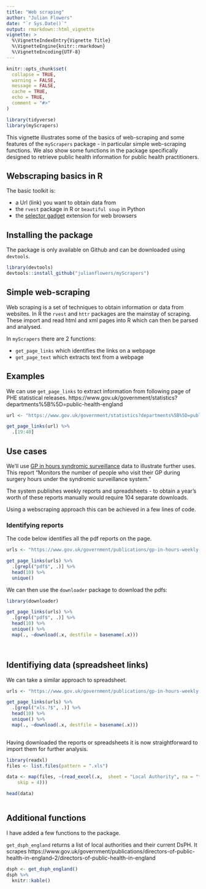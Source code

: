 ```yaml
---
title: "Web scraping"
author: "Julian Flowers"
date: "`r Sys.Date()`"
output: rmarkdown::html_vignette
vignette: >
  %\VignetteIndexEntry{Vignette Title}
  %\VignetteEngine{knitr::rmarkdown}
  %\VignetteEncoding{UTF-8}
---
```


```r
knitr::opts_chunk$set(
  collapse = TRUE,
  warning = FALSE, 
  message = FALSE, 
  cache = TRUE, 
  echo = TRUE, 
  comment = "#>"
)

library(tidyverse)
library(myScrapers)

```

This vignette illustrates some of the basics of web-scraping and some features of the `myScrapers` package - in particular simple web-scraping functions. We also show some functions in the package specifically designed to retrieve public health information for public health practitioners.

## Webscraping basics in R

The basic toolkit is:

* a Url (link) you want to obtain data from
* the `rvest` package in R or `beautiful soup` in Python
* the [selector gadget](https://selectorgadget.com/) extension for web browsers

## Installing the package

The package is only available on Github and can be downloaded using `devtools`.

```r

library(devtools)
devtools::install_github("julianflowers/myScrapers")

```

## Simple web-scraping

Web scraping is a set of techniques to obtain information or data from websites. In R the `rvest` and `httr` packages are the mainstay of scraping. These import and read html and xml pages into R which can then be parsed and analysed.

In `myScrapers` there are 2 functions:

* `get_page_links` which identifies the links on a webpage
* `get_page_text` which extracts text from a webpage

## Examples

We can use `get_page_links`  to extract information from following page of PHE statistical releases. https://www.gov.uk/government/statistics?departments%5B%5D=public-health-england

```r



url <- "https://www.gov.uk/government/statistics?departments%5B%5D=public-health-england"

get_page_links(url) %>%
  .[19:40]

```

## Use cases

We'll use [GP in hours syndromic surveillance](https://www.gov.uk/government/publications/gp-in-hours-weekly-bulletins-for-2018) data to illustrate further uses. This report "Monitors the number of people who visit their GP during surgery hours under the syndromic surveillance system."

The system publishes weekly reports and spreadsheets  - to obtain a year's worth of these reports manually would require 104 separate downloads.

Using a webscraping approach this can be achieved in a few lines of code.

### Identifying reports

The code below identifies all the pdf reports on the page.

```r
urls <- "https://www.gov.uk/government/publications/gp-in-hours-weekly-bulletins-for-2018"

get_page_links(urls) %>%
  .[grepl("pdf$", .)] %>%
  head(10) %>%
  unique()

```

We can then use the `downloader` package to download the pdfs:

```r

library(downloader)

get_page_links(urls) %>%
  .[grepl("pdf$", .)] %>%
  head(10) %>%
  unique() %>%
  map(., ~download(.x, destfile = basename(.x)))
  



```


## Identifiying data (spreadsheet links)

We can take a similar approach to spreadsheet.

```r
urls <- "https://www.gov.uk/government/publications/gp-in-hours-weekly-bulletins-for-2018"

get_page_links(urls) %>%
  .[grepl("xls.?$", .)] %>%
  head(10) %>%
  unique() %>%
  map(., ~download(.x, destfile = basename(.x)))
  

```

Having downloaded the reports or spreadsheets it is now straightforward to import them for further analysis.

```r

library(readxl)
files <- list.files(pattern = ".xls")

data <- map(files, ~(read_excel(.x,  sheet = "Local Authority", na = "*", 
    skip = 4)))

head(data)



```

## Additional functions

I have added a few functions to the package.

`get_dsph_england` returns a list of local authorities and their current DsPH. It scrapes https://www.gov.uk/government/publications/directors-of-public-health-in-england--2/directors-of-public-health-in-england

```r

dsph <- get_dsph_england()
dsph %>%
  knitr::kable()

```




